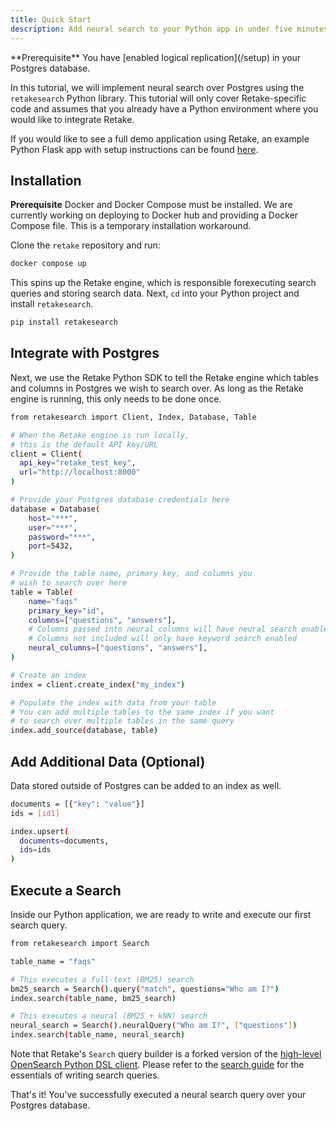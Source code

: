 ```yaml
---
title: Quick Start
description: Add neural search to your Python app in under five minutes
---
```


<Info>
  **Prerequisite** You have [enabled logical replication](/setup) in your
  Postgres database.
</Info>

In this tutorial, we will implement neural search over Postgres using the `retakesearch` Python library.
This tutorial will only cover Retake-specific code and assumes that you already have a Python environment
where you would like to integrate Retake.

If you would like to see a full demo application using Retake, an example Python Flask app with
setup instructions can be found [here](https://github.com/getretake/search/tree/dev/examples/flask).

## Installation

<Info>**Prerequisite** Docker and Docker Compose must be installed.</Info>
<Warning>
  We are currently working on deploying to Docker hub and providing a Docker
  Compose file. This is a temporary installation workaround.
</Warning>

Clone the `retake` repository and run:

```bash
docker compose up
```

This spins up the Retake engine, which is responsible forexecuting search queries and storing search data.
Next, `cd` into your Python project and install `retakesearch`.

```bash
pip install retakesearch
```

## Integrate with Postgres

Next, we use the Retake Python SDK to tell the Retake engine which tables and columns in Postgres we wish
to search over. As long as the Retake engine is running, this only needs to be done once.

```bash
from retakesearch import Client, Index, Database, Table

# When the Retake engine is run locally,
# this is the default API key/URL
client = Client(
  api_key="retake_test_key",
  url="http://localhost:8000"
)

# Provide your Postgres database credentials here
database = Database(
    host="***",
    user="***",
    password="***",
    port=5432,
)

# Provide the table name, primary key, and columns you
# wish to search over here
table = Table(
    name="faqs"
    primary_key="id",
    columns=["questions", "answers"],
    # Columns passed into neural_columns will have neural search enabled
    # Columns not included will only have keyword search enabled
    neural_columns=["questions", "answers"],
)

# Create an index
index = client.create_index("my_index")

# Populate the index with data from your table
# You can add multiple tables to the same index if you want
# to search over multiple tables in the same query
index.add_source(database, table)
```

## Add Additional Data (Optional)

Data stored outside of Postgres can be added to an index as well.

```bash
documents = [{"key": "value"}]
ids = [id1]

index.upsert(
  documents=documents,
  ids=ids
)
```

## Execute a Search

Inside our Python application, we are ready to write and execute our first search query.

```bash
from retakesearch import Search

table_name = "faqs"

# This executes a full-text (BM25) search
bm25_search = Search().query("match", questions="Who am I?")
index.search(table_name, bm25_search)

# This executes a neural (BM25 + kNN) search
neural_search = Search().neuralQuery("Who am I?", ["questions"])
index.search(table_name, neural_search)
```

Note that Retake's `Search` query builder is a forked version of the
[high-level OpenSearch Python DSL client](https://opensearch.org/docs/latest/clients/python-high-level).
Please refer to the [search guide]() for the essentials of writing search queries.

That's it! You've successfully executed a neural search query over your Postgres database.

